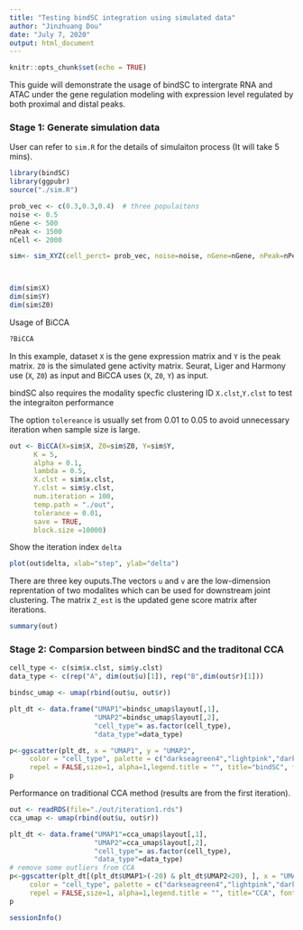 ```yaml
---
title: "Testing bindSC integration using simulated data"
author: "Jinzhuang Dou"
date: "July 7, 2020"
output: html_document
---
```


```r
knitr::opts_chunk$set(echo = TRUE)
```

This guide will demonstrate the usage of bindSC to intergrate RNA and ATAC under the gene regulation modeling with  expression level regulated by both proximal and distal peaks. 
   
### Stage 1: Generate simulation  data
User can refer to `sim.R` for the details of simulaiton process (It will take 5 mins). 

```r
library(bindSC)
library(ggpubr)
source("./sim.R")

prob_vec <- c(0.3,0.3,0.4)  # three populaitons 
noise <- 0.5
nGene <- 500
nPeak <- 1500
nCell <- 2000

sim<- sim_XYZ(cell_perct= prob_vec, noise=noise, nGene=nGene, nPeak=nPeak, nCell=nCell)



dim(sim$X)
dim(sim$Y)
dim(sim$Z0)
```

Usage of BiCCA 

```r

?BiCCA

```

In this example, dataset `X` is the gene expression matrix and `Y` is the peak matrix.  `Z0` is the simulated gene activity matrix.  Seurat, Liger and Harmony use (`X`, `Z0`) as input and BiCCA uses (`X`, `Z0`, `Y`) as input. 

bindSC also requires the modality specfic clustering ID `X.clst`,`Y.clst` to test the integraiton performance
 
The option `tolereance` is usually set from 0.01 to 0.05 to avoid unnecessary iteration when sample size is large.

```r
out <- BiCCA(X=sim$X, Z0=sim$Z0, Y=sim$Y, 
      K = 5,
      alpha = 0.1,
      lambda = 0.5,
      X.clst = sim$x.clst,
      Y.clst = sim$y.clst,  
      num.iteration = 100, 
      temp.path = "./out",
      tolerance = 0.01, 
      save = TRUE, 
      block.size =10000)

```

Show the iteration index `delta` 

```r
plot(out$delta, xlab="step", ylab="delta")
```


There are three key ouputs.The vectors `u` and `v` are the low-dimension reprentation of two modalites which can be used for downstream joint clustering. The matrix `Z_est` is the updated gene score matrix after iterations. 

```r
summary(out)
```

### Stage 2: Comparsion between bindSC and the traditonal CCA

```r
cell_type <- c(sim$x.clst, sim$y.clst)
data_type <- c(rep("A", dim(out$u)[1]), rep("B",dim(out$r)[1]))

bindsc_umap <- umap(rbind(out$u, out$r))

plt_dt <- data.frame("UMAP1"=bindsc_umap$layout[,1],
                     "UMAP2"=bindsc_umap$layout[,2],
                     "cell_type"= as.factor(cell_type),
                     "data_type"=data_type)

p<-ggscatter(plt_dt, x = "UMAP1", y = "UMAP2",
     color = "cell_type", palette = c("darkseagreen4","lightpink","darkorchid1"), 
     repel = FALSE,size=1, alpha=1,legend.title = "", title="bindSC", font.title=16) + facet_grid(~data_type) 
p

```

Performance on traditional CCA method (results are from the first iteration). 

```r
out <- readRDS(file="./out/iteration1.rds")
cca_umap <- umap(rbind(out$u, out$r))

plt_dt <- data.frame("UMAP1"=cca_umap$layout[,1],
                     "UMAP2"=cca_umap$layout[,2],
                     "cell_type"= as.factor(cell_type),
                     "data_type"=data_type)
# remove some outliers from CCA
p<-ggscatter(plt_dt[(plt_dt$UMAP1>(-20) & plt_dt$UMAP2<20), ], x = "UMAP1", y = "UMAP2",
     color = "cell_type", palette = c("darkseagreen4","lightpink","darkorchid1"), 
     repel = FALSE,size=1, alpha=1,legend.title = "", title="CCA", font.title=16) + facet_grid(~data_type)
p

```
```r
sessionInfo()
```
